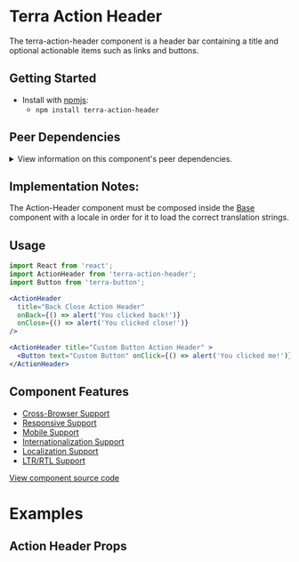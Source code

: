 

<Badge />

# Terra Action Header

The terra-action-header component is a header bar containing a title and optional actionable items such as links and buttons.

## Getting Started

- Install with [npmjs](https://www.npmjs.com):
  - `npm install terra-action-header`

<!-- AUTO-GENERATED-CONTENT:START Peer Dependencies -->
## Peer Dependencies

<details>
<summary>View information on this component's peer dependencies.</summary>

This component requires the following peer dependencies be installed in your app for the component to properly function.

| Peer Dependency | Version |
|-|-|
| react | ^16.8.5 |
| react-dom | ^16.8.5 |


</details>

<!-- AUTO-GENERATED-CONTENT:END -->

## Implementation Notes:
The Action-Header component must be composed inside the [Base][1] component with a locale in order for it to load the correct translation strings.

[1]: https://github.com/cerner/terra-core/tree/main/packages/terra-base/docs

## Usage

```jsx
import React from 'react';
import ActionHeader from 'terra-action-header';
import Button from 'terra-button';

<ActionHeader
  title="Back Close Action Header"
  onBack={() => alert('You clicked back!')}
  onClose={() => alert('You clicked close!')}
/>

<ActionHeader title="Custom Button Action Header" >
  <Button text="Custom Button" onClick={() => alert('You clicked me!')} />
</ActionHeader>
```

## Component Features

 * [Cross-Browser Support](https://github.com/cerner/terra-ui/blob/main/src/terra-dev-site/contributing/ComponentStandards.e.contributing.md#cross-browser-support)
 * [Responsive Support](https://github.com/cerner/terra-ui/blob/main/src/terra-dev-site/contributing/ComponentStandards.e.contributing.md#responsive-support)
 * [Mobile Support](https://github.com/cerner/terra-ui/blob/main/src/terra-dev-site/contributing/ComponentStandards.e.contributing.md#mobile-support)
 * [Internationalization Support](https://github.com/cerner/terra-ui/blob/main/src/terra-dev-site/contributing/ComponentStandards.e.contributing.md#internationalization-i18n-support)
 * [Localization Support](https://github.com/cerner/terra-ui/blob/main/src/terra-dev-site/contributing/ComponentStandards.e.contributing.md#internationalization-i18n-support)
 * [LTR/RTL Support](https://github.com/cerner/terra-ui/blob/main/src/terra-dev-site/contributing/ComponentStandards.e.contributing.md#ltr--rtl-support)

[View component source code](https://github.com/cerner/terra-core/tree/main/packages/terra-action-header)

# Examples

<DefaultActionHeader />

<BackActionHeader />

<BackCloseActionHeader />

<CloseActionHeader />

<MaximizeCloseActionHeader />

<MinimizeCustomButtonActionHeader />

<BackPreviousNextCloseActionHeader />

<LongWrappingTextHeader />

## Action Header Props

<PropsTable />

